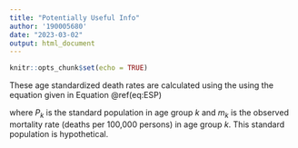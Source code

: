 ```yaml
---
title: "Potentially Useful Info"
author: '190005680'
date: "2023-03-02"
output: html_document
---
```


```r
knitr::opts_chunk$set(echo = TRUE)

```


These age standardized death rates are calculated using the using the equation given in Equation \@ref(eq:ESP)

\begin{equation}
  Age \; Standardized \; Rate = \frac{\sum_{k}P_km_k}{\sum_{k}P_k}
  (\#eq:ESP)
\end{equation}

where $P_k$ is the standard population in age group $k$ and $m_k$ is the observed mortality rate (deaths per 100,000 persons) in age group $k$. This standard population is hypothetical. 

